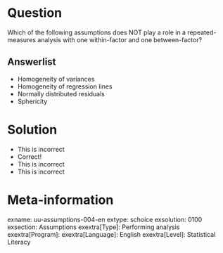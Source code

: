 

Question
========
Which of the following assumptions does NOT play a role in a repeated-measures analysis with one within-factor and one between-factor?

Answerlist
----------
* Homogeneity of variances
* Homogeneity of regression lines
* Normally distributed residuals
* Sphericity

Solution
========
* This is incorrect
* Correct!
* This is incorrect
* This is incorrect

Meta-information
================
exname: uu-assumptions-004-en
extype: schoice
exsolution: 0100
exsection: Assumptions
exextra[Type]: Performing analysis
exextra[Program]: 
exextra[Language]: English
exextra[Level]: Statistical Literacy
